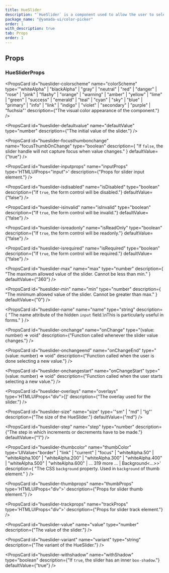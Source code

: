 ```yaml
---
title: HueSlider
description: "`HueSlider` is a component used to allow the user to select a color hue."
package_name: "@yamada-ui/color-picker"
order: 1
with_description: true
tab: Props
order: 1
---
```


## Props

### HueSliderProps

<PropsCard
  id="hueslider-colorscheme"
  name="colorScheme"
  type='"whiteAlpha" | "blackAlpha" | "gray" | "neutral" | "red" | "danger" | "rose" | "pink" | "flashy" | "orange" | "warning" | "amber" | "yellow" | "lime" | "green" | "success" | "emerald" | "teal" | "cyan" | "sky" | "blue" | "primary" | "info" | "link" | "indigo" | "violet" | "secondary" | "purple" | "fuchsia"'
  description={"The visual color appearance of the component."}
/>

<PropsCard
  id="hueslider-defaultvalue"
  name="defaultValue"
  type="number"
  description={"The initial value of the slider."}
/>

<PropsCard
  id="hueslider-focusthumbonchange"
  name="focusThumbOnChange"
  type="boolean"
  description={
    "If `false`, the slider handle will not capture focus when value changes."
  }
  defaultValue={"true"}
/>

<PropsCard
  id="hueslider-inputprops"
  name="inputProps"
  type='HTMLUIProps<"input">'
  description={"Props for slider input element."}
/>

<PropsCard
  id="hueslider-isdisabled"
  name="isDisabled"
  type="boolean"
  description={"If `true`, the form control will be disabled."}
  defaultValue={"false"}
/>

<PropsCard
  id="hueslider-isinvalid"
  name="isInvalid"
  type="boolean"
  description={"If `true`, the form control will be invalid."}
  defaultValue={"false"}
/>

<PropsCard
  id="hueslider-isreadonly"
  name="isReadOnly"
  type="boolean"
  description={"If `true`, the form control will be readonly."}
  defaultValue={"false"}
/>

<PropsCard
  id="hueslider-isrequired"
  name="isRequired"
  type="boolean"
  description={"If `true`, the form control will be required."}
  defaultValue={"false"}
/>

<PropsCard
  id="hueslider-max"
  name="max"
  type="number"
  description={
    "The maximum allowed value of the slider. Cannot be less than min."
  }
  defaultValue={"360"}
/>

<PropsCard
  id="hueslider-min"
  name="min"
  type="number"
  description={
    "The minimum allowed value of the slider. Cannot be greater than max."
  }
  defaultValue={"0"}
/>

<PropsCard
  id="hueslider-name"
  name="name"
  type="string"
  description={
    "The name attribute of the hidden `input` field.\nThis is particularly useful in forms."
  }
/>

<PropsCard
  id="hueslider-onchange"
  name="onChange"
  type="(value: number) => void"
  description={"Function called whenever the slider value changes."}
/>

<PropsCard
  id="hueslider-onchangeend"
  name="onChangeEnd"
  type="(value: number) => void"
  description={"Function called when the user is done selecting a new value."}
/>

<PropsCard
  id="hueslider-onchangestart"
  name="onChangeStart"
  type="(value: number) => void"
  description={"Function called when the user starts selecting a new value."}
/>

<PropsCard
  id="hueslider-overlays"
  name="overlays"
  type='HTMLUIProps<"div">[]'
  description={"The overlay used for the slider."}
/>

<PropsCard
  id="hueslider-size"
  name="size"
  type='"sm" | "md" | "lg"'
  description={"The size of the HueSlider."}
  defaultValue={"md"}
/>

<PropsCard
  id="hueslider-step"
  name="step"
  type="number"
  description={"The step in which increments or decrements have to be made."}
  defaultValue={"1"}
/>

<PropsCard
  id="hueslider-thumbcolor"
  name="thumbColor"
  type='UIValue<"border" | "link" | "current" | "focus" | "whiteAlpha.50" | "whiteAlpha.100" | "whiteAlpha.200" | "whiteAlpha.300" | "whiteAlpha.400" | "whiteAlpha.500" | "whiteAlpha.600" | ... 319 more ... | Background<...>>'
  description={
    "The CSS `background` property. Used in `background` of thumb element."
  }
/>

<PropsCard
  id="hueslider-thumbprops"
  name="thumbProps"
  type='HTMLUIProps<"div">'
  description={"Props for slider thumb element."}
/>

<PropsCard
  id="hueslider-trackprops"
  name="trackProps"
  type='HTMLUIProps<"div">'
  description={"Props for slider track element."}
/>

<PropsCard
  id="hueslider-value"
  name="value"
  type="number"
  description={"The value of the slider."}
/>

<PropsCard
  id="hueslider-variant"
  name="variant"
  type="string"
  description={"The variant of the HueSlider."}
/>

<PropsCard
  id="hueslider-withshadow"
  name="withShadow"
  type="boolean"
  description={"If `true`, the slider has an inner `box-shadow`."}
  defaultValue={"true"}
/>
